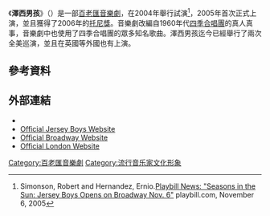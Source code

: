 {{Infobox Musical
| name= 澤西男孩<br />''Jersey Boys''
| image= August Wilson Theatre NYC.jpg
| caption= {{link-en|August Wilson Theatre|August Wilson Theatre|August Wilson}}劇院表演《澤西男孩》
| music= [[鮑伯·高迪歐|鮑伯·高迪歐]]
| lyrics= {{link-en|Bob Crewe|Bob Crewe}}
| book= {{link-en|馬歇爾·布瑞克曼|Marshall Brickman}}<br />{{link-en|Rick Elice|Rick Elice}}
| basis= [[四季合唱團|四季合唱團]]歌曲
| productions= 2004–2005 {{link-en|La Jolla Playhouse|La Jolla Playhouse|La Jolla}}<br />2005-2017 [[百老匯戲劇|百老匯戲劇]] <br />2006 美國巡迴演出 <br />2007 [[芝加哥|芝加哥]] <br />2008 [[拉斯維加斯|拉斯維加斯]]<br />2008 [[西區劇院|西區]]<br />2008 [[多倫多|多倫多]]<br />2009 [[墨爾本|墨爾本]]<br />2010 [[悉尼|悉尼]]<br />2011 美國巡迴演出<br />[[澤西男孩_(電影)|2014年改編電影]]<br />2014–2015 英國巡迴演出<br />2015–2016 [[斯德哥爾摩|斯德哥爾摩]]<br />2016 [[東京|東京]]<br />International productions<br />2017 第二次英國巡迴演出<!-- Please do not include production-specific (acting, directing, etc.) awards -->
| awards= [[托尼獎最佳音樂劇|托尼獎最佳音樂劇]]<br />{{link-en|羅蘭士·奧利花獎最佳新音樂劇|Laurence Olivier Award for Best New Musical}}<br />{{link-en|格萊美獎最佳音樂劇場專輯|Grammy Award for Best Musical Theater Album|格萊美獎最佳音樂秀專輯}}
}}
《'''澤西男孩'''》（{{lang-en|'''''jersey boys'''''}}）是一部[[百老匯|百老匯]][[音樂劇|音樂劇]]，在2004年舉行試演<ref>Simonson, Robert and Hernandez, Ernio.[http://www.playbill.com/news/article/96082.html Playbill News: "Seasons in the Sun: Jersey Boys Opens on Broadway Nov. 6"] {{Wayback|url=http://www.playbill.com/news/article/96082.html |date=20070813215444 }} playbill.com, November 6, 2005</ref>，2005年首次正式上演，並且獲得了2006年的[[托尼獎|托尼獎]]。音樂劇改編自1960年代[[四季合唱團|四季合唱團]]的真人真事，音樂劇中也使用了四季合唱團的眾多知名歌曲。澤西男孩迄今已經舉行了兩次全美巡演，並且在英國等外國也有上演。

==參考資料==
{{reflist}}

==外部連結==
* {{ibdb show|394780|Jersey Boys}}
*[http://www.JerseyBoysInfo.com/ Official Jersey Boys Website] {{Wayback|url=http://www.jerseyboysinfo.com/ |date=20210420175758 }}
*[http://www.jerseyboysinfo.com/broadway/ Official Broadway Website] {{Wayback|url=http://www.jerseyboysinfo.com/broadway/ |date=20170731045609 }}
*[http://www.JerseyBoyslondon.com/ Official London Website] {{Wayback|url=http://www.jerseyboyslondon.com/ |date=20210117154409 }}

[[Category:百老匯音樂劇|Category:百老匯音樂劇]]
[[Category:流行音乐家文化形象|Category:流行音乐家文化形象]]